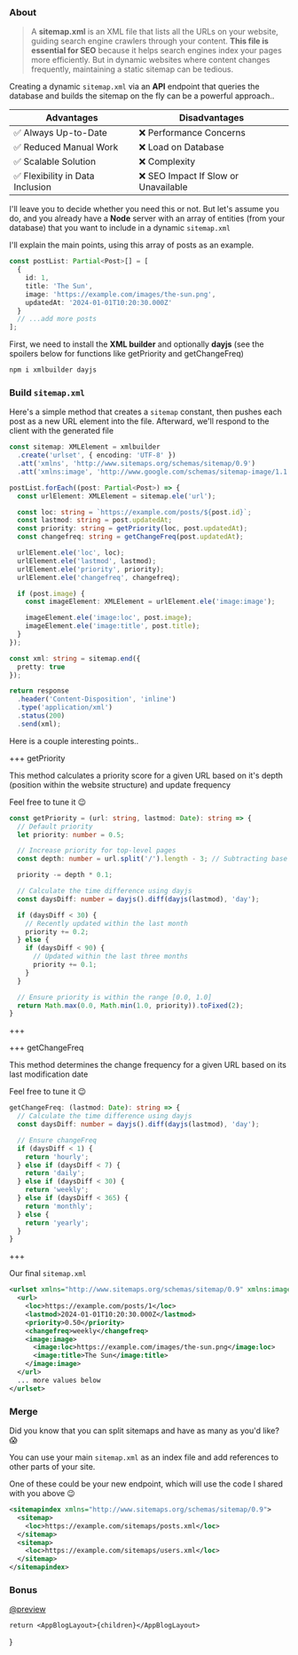 
### About

> A **sitemap.xml** is an XML file that lists all the URLs on your website, guiding search engine crawlers through your content. **This file is essential for SEO** because it helps search engines index your pages more efficiently. But in dynamic websites where content changes frequently, maintaining a static sitemap can be tedious.

Creating a dynamic `sitemap.xml` via an **API** endpoint that queries the database and builds the sitemap on the fly can be a powerful approach..

| Advantages | Disadvantages |
| ------ | ------ |
| :white_check_mark: Always Up-to-Date | :x: Performance Concerns |
| :white_check_mark: Reduced Manual Work | :x: Load on Database |
| :white_check_mark: Scalable Solution | :x: Complexity |
| :white_check_mark: Flexibility in Data Inclusion | :x: SEO Impact If Slow or Unavailable |

I'll leave you to decide whether you need this or not. But let's assume you do, and you already have a **Node** server with an array of entities (from your database) that you want to include in a dynamic `sitemap.xml`

I'll explain the main points, using this array of posts as an example.

``` typescript
const postList: Partial<Post>[] = [
  {
    id: 1,
    title: 'The Sun',
    image: 'https://example.com/images/the-sun.png',
    updatedAt: '2024-01-01T10:20:30.000Z'
  }
  // ...add more posts
];
```

First, we need to install the **XML builder** and optionally **dayjs** (see the spoilers below for functions like getPriority and getChangeFreq)

``` bash
npm i xmlbuilder dayjs
```

### Build `sitemap.xml`

Here's a simple method that creates a `sitemap` constant, then pushes each post as a new URL element into the file. Afterward, we'll respond to the client with the generated file

``` typescript
const sitemap: XMLElement = xmlbuilder
  .create('urlset', { encoding: 'UTF-8' })
  .att('xmlns', 'http://www.sitemaps.org/schemas/sitemap/0.9')
  .att('xmlns:image', 'http://www.google.com/schemas/sitemap-image/1.1');

postList.forEach((post: Partial<Post>) => {
  const urlElement: XMLElement = sitemap.ele('url');

  const loc: string = `https://example.com/posts/${post.id}`;
  const lastmod: string = post.updatedAt;
  const priority: string = getPriority(loc, post.updatedAt);
  const changefreq: string = getChangeFreq(post.updatedAt);

  urlElement.ele('loc', loc);
  urlElement.ele('lastmod', lastmod);
  urlElement.ele('priority', priority);
  urlElement.ele('changefreq', changefreq);

  if (post.image) {
    const imageElement: XMLElement = urlElement.ele('image:image');

    imageElement.ele('image:loc', post.image);
    imageElement.ele('image:title', post.title);
  }
});

const xml: string = sitemap.end({
  pretty: true
});

return response
  .header('Content-Disposition', 'inline')
  .type('application/xml')
  .status(200)
  .send(xml);
```

Here is a couple interesting points..

+++ getPriority

This method calculates a priority score for a given URL based on it's depth (position within the website structure) and update frequency

Feel free to tune it :wink:

``` typescript
const getPriority = (url: string, lastmod: Date): string => {
  // Default priority
  let priority: number = 0.5;

  // Increase priority for top-level pages
  const depth: number = url.split('/').length - 3; // Subtracting base URL parts (e.g., "https://example.com")

  priority -= depth * 0.1;

  // Calculate the time difference using dayjs
  const daysDiff: number = dayjs().diff(dayjs(lastmod), 'day');

  if (daysDiff < 30) {
    // Recently updated within the last month
    priority += 0.2;
  } else {
    if (daysDiff < 90) {
      // Updated within the last three months
      priority += 0.1;
    }
  }

  // Ensure priority is within the range [0.0, 1.0]
  return Math.max(0.0, Math.min(1.0, priority)).toFixed(2);
}
```
+++

+++ getChangeFreq

This method determines the change frequency for a given URL based on its last modification date

Feel free to tune it :wink:

``` typescript
getChangeFreq: (lastmod: Date): string => {
  // Calculate the time difference using dayjs
  const daysDiff: number = dayjs().diff(dayjs(lastmod), 'day');

  // Ensure changeFreq
  if (daysDiff < 1) {
    return 'hourly';
  } else if (daysDiff < 7) {
    return 'daily';
  } else if (daysDiff < 30) {
    return 'weekly';
  } else if (daysDiff < 365) {
    return 'monthly';
  } else {
    return 'yearly';
  }
}
```
+++

Our final `sitemap.xml`

``` xml
<urlset xmlns="http://www.sitemaps.org/schemas/sitemap/0.9" xmlns:image="http://www.google.com/schemas/sitemap-image/1.1">
  <url>
    <loc>https://example.com/posts/1</loc>
    <lastmod>2024-01-01T10:20:30.000Z</lastmod>
    <priority>0.50</priority>
    <changefreq>weekly</changefreq>
    <image:image>
      <image:loc>https://example.com/images/the-sun.png</image:loc>
      <image:title>The Sun</image:title>
    </image:image>
  </url>
  ... more values below
</urlset>
```

### Merge

Did you know that you can split sitemaps and have as many as you'd like? :scream:

You can use your main `sitemap.xml` as an index file and add references to other parts of your site.

One of these could be your new endpoint, which will use the code I shared with you above :wink:

``` xml
<sitemapindex xmlns="http://www.sitemaps.org/schemas/sitemap/0.9">
  <sitemap>
    <loc>https://example.com/sitemaps/posts.xml</loc>
  </sitemap>
  <sitemap>
    <loc>https://example.com/sitemaps/users.xml</loc>
  </sitemap>
</sitemapindex>
```

### Bonus

[@preview](https://octopus.do/sitemap/resource/generator)

	return <AppBlogLayout>{children}</AppBlogLayout>
}
